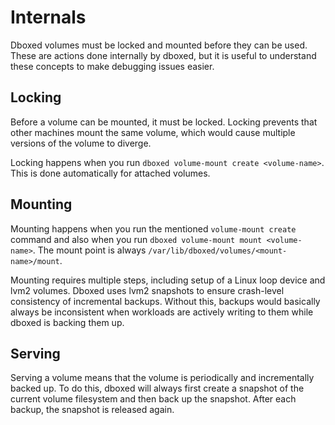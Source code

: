 # Internals

Dboxed volumes must be locked and mounted before they can be used. These are actions done internally by dboxed, but
it is useful to understand these concepts to make debugging issues easier.

## Locking
Before a volume can be mounted, it must be locked. Locking prevents that other machines mount the same volume, which
would cause multiple versions of the volume to diverge.

Locking happens when you run `dboxed volume-mount create <volume-name>`. This is done automatically for attached volumes.

## Mounting
Mounting happens when you run the mentioned `volume-mount create` command and also when you run
`dboxed volume-mount mount <volume-name>`. The mount point is always `/var/lib/dboxed/volumes/<mount-name>/mount`.

Mounting requires multiple steps, including setup of a Linux loop device and lvm2 volumes. Dboxed uses lvm2 snapshots
to ensure crash-level consistency of incremental backups. Without this, backups would basically always be inconsistent
when workloads are actively writing to them while dboxed is backing them up.

## Serving
Serving a volume means that the volume is periodically and incrementally backed up. To do this, dboxed will always first
create a snapshot of the current volume filesystem and then back up the snapshot. After each backup, the snapshot is
released again.
